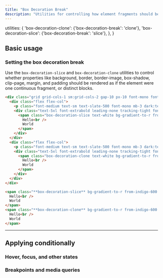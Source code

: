 ```yaml
---
title: "Box Decoration Break"
description: "Utilities for controlling how element fragments should be rendered across multiple lines, columns, or pages."
---
```



  utilities: {
    'box-decoration-clone': {'box-decoration-break': 'clone'},
    'box-decoration-slice': {'box-decoration-break': 'slice'},
  },
}

## Basic usage

### Setting the box decoration break

Use the `box-decoration-slice` and `box-decoration-clone` utilities to control whether properties like background, border, border-image, box-shadow, clip-page, margin, and padding should be rendered as if the element were one continuous fragment, or distinct blocks.

```html {{ mode: 'example' }}
<div class="grid grid-cols-1 sm:grid-cols-2 gap-10 px-10 font-mono font-bold">
  <div class="flex flex-col">
    <p class="font-medium text-sm text-slate-500 font-mono mb-3 dark:text-slate-400">box-decoration-slice</p>
    <div class="text-5xl font-extrabold leading-none tracking-tight font-sans">
      <span class="box-decoration-slice text-white bg-gradient-to-r from-indigo-600 to-pink-500 leading-[3.5rem] px-2">
        Hello<br />
        World
      </span>
    </div>
  </div>
  <div class="flex flex-col">
    <p class="font-medium text-sm text-slate-500 font-mono mb-3 dark:text-slate-400">box-decoration-clone</p>
    <div class="text-5xl font-extrabold leading-none tracking-tight font-sans">
      <span class="box-decoration-clone text-white bg-gradient-to-r from-indigo-600 to-pink-500 leading-[3.5rem] px-2">
        Hello<br />
        World
      </span>
    </div>
  </div>
</div>
```

```html
<span class="**box-decoration-slice** bg-gradient-to-r from-indigo-600 to-pink-500 text-white px-2 ...">
  Hello<br />
  World
</span>
<span class="**box-decoration-clone** bg-gradient-to-r from-indigo-600 to-pink-500 text-white px-2 ...">
  Hello<br />
  World
</span>
```

---

## <Heading ignore>Applying conditionally</Heading>

### <Heading ignore>Hover, focus, and other states</Heading>

<HoverFocusAndOtherStates defaultClass="box-decoration-clone" featuredClass="box-decoration-slice" />

### <Heading ignore>Breakpoints and media queries</Heading>

<BreakpointsAndMediaQueries defaultClass="box-decoration-clone" featuredClass="box-decoration-slice" />
